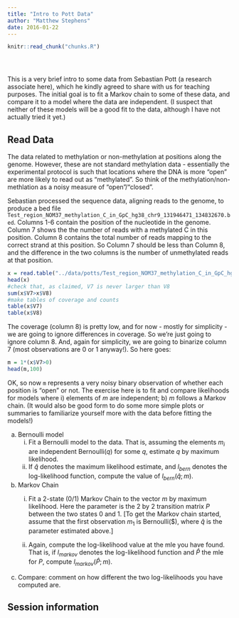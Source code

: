 ```yaml
---
title: "Intro to Pott Data"
author: "Matthew Stephens"
date: 2016-01-22
---
```


<!-- The file analysis/chunks.R contains chunks that define default settings
shared across the workflowr files. -->
```r
knitr::read_chunk("chunks.R")
```

<!-- Update knitr chunk options -->
```r
```

<!-- Insert the date the file was last updated -->
```r
```

<!-- Insert the code version (Git commit SHA1) if Git repository exists and R
 package git2r is installed -->
```r
```

This is a very brief intro to some data from Sebastian Pott (a research associate here), 
which he kindly
agreed to share with us for teaching purposes. The initial goal is
to fit a Markov chain to some of these data, and compare it to a model where the data are independent. (I suspect that neither of these models will be a good fit to the data, although I have not actually tried it yet.)

## Read Data

The data related to methylation or non-methylation at positions along the genome.
However, these are not standard methylation data - essentially the experimental protocol
is such that locations where the DNA is more "open" are more likely to read out as "methylated". So think of the methylation/non-methlation as a noisy measure of "open"/"closed".

Sebastian processed the sequence data, aligning reads to the genome, to produce a bed file `Test_region_NOM37_methylation_C_in_GpC_hg38_chr9_131946471_134832670.bed`.
Columns 1-6 contain the position of the nucleotide in the genome.
Column 7 shows the the number of reads with a methylated C in this position.
Column 8 contains the total number of reads mapping to the correct strand at this position.
So Column 7 should be less than Column 8, and the difference in the two columns is the number of unmethylated reads at that position. 

```r
x = read.table("../data/potts/Test_region_NOM37_methylation_C_in_GpC_hg38_chr9_131946471_134832670.bed",stringsAsFactors = FALSE, header=FALSE)
head(x)
#check that, as claimed, V7 is never larger than V8
sum(x$V7>x$V8)
#make tables of coverage and counts
table(x$V7)
table(x$V8)
```

The coverage (column 8) is pretty low, and for now - mostly for simplicity - 
we are going to ignore differences in coverage. So we're just going to ignore column 8.
And, again for simplicity, we are going to binarize column 7 (most observations are 0 or 1 anyway!). So here goes:

```r
m = 1*(x$V7>0)
head(m,100)
```

OK, so now `m` represents a very noisy binary observation of whether each position is 
"open" or not. The exercise here is to fit and compare likelihoods for models where i) elements of $m$ are independent; b) $m$ follows a Markov chain. (It would also be good form to do some more simple plots or summaries to familiarize yourself more with the data before fitting the models!)

a) Bernoulli model 
    i) Fit a Bernoulli model to the data. That is, assuming the elements $m_i$ are independent Bernoulli($q$) for some $q$, estimate $q$ by maximum likelihood.  
    ii) If $\hat{q}$ denotes the maximum likelihood estimate, and $l_{bern}$ denotes the log-likelihood function, compute the value of $l_{bern}(\hat{q}; m)$.

b) Markov Chain
    i) Fit a 2-state (0/1) Markov Chain to the vector $m$ by maximum likelihood.
Here the parameter is the 2 by 2 transition matrix $P$ between the two states 0 and 1.
[To get the Markov chain started, assume that the first observation $m_1$ is Bernoulli($\hat{q}),
where $\hat{q}$ is the parameter estimated above.]

    ii) Again, compute the log-likelihood value at the mle you have found. That is, if $l_{markov}$ denotes the log-likelihood function and $\hat{P}$ the mle for $P$, compute $l_{markov}(\hat{P}; m)$.

c) Compare: comment on how different the two log-likelihoods you have computed are.

## Session information

<!-- Insert the session information into the document -->
```r
```
